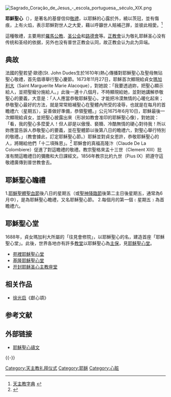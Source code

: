{{Expand |time=2008-09-22T06:28:23+00:00 }}<!-- 本调用由 {{subst:Expand/auto}} 自动产生。 -->

[[File:Sagrado_Coração_de_Jesus_-_escola_portuguesa,_século_XIX.png|thumb]]
{{聖心}}

'''耶穌聖心'''（{{lang-en|'''Sacred Heart of Jesus'''}}），是著名的基督信仰[[敬禮|敬禮]]，以耶穌的心露於外，繞以茨冠，並有傷痕，上有火焰，表示耶穌對世人之大愛，藉以呼籲世人賠補己罪，並彼此相愛。<ref>[http://www.catholic.org.tw/katalina/ycw/BLESSING/dict/S.htm 天主教字典] {{webarchive|url=https://web.archive.org/web/20101101214800/http://www.catholic.org.tw/katalina/ycw/BLESSING/dict/S.htm |date=2010-11-01 }}</ref>

這種敬禮，主要用於[[羅馬公教|羅馬公教]]、[[圣公会|圣公会]]和[[路德會|路德會]]等。[[正教會|正教會]]认为敬礼耶稣圣心没有传统和圣经的依据，另外也没有普世正教会认同，故正教会认为此为异端。

== 典故 == 
法國的聖若望‧歐德(St. John Dudes生於1610年)熱心傳播對耶穌聖心及聖母無玷聖心敬禮，首先倡導舉行聖心慶節。1673年11月27日，耶穌首次顯現給貞女[[瑪加利大|瑪加利大]]（Saint Marguerite Marie Alacoque），對她說：「我要透過妳，把聖心顯示給人，並把聖寵分施給人。」此後一連十八個月，不時顯現給她，並對她講解恭敬聖心的要義，大意是：「人人應當恭敬耶穌聖心，才能把冷漠無情的心暖化起來；恭敬聖心最好的方法，就是常常賠補聖心在聖體內所受的凌辱，也就是在每月的首瞻禮六（星期五），妥善做好準備，恭領聖體。」公元1675年6月10日，耶穌最後一次顯現給貞女，並把聖心披露出來（形狀如教會准印的耶穌聖心像），對她說：「看，我的聖心多麼愛人！但人卻是以傲慢、褻贖、冷酷無情的硬心對待我！所以妳應當告訴人恭敬聖心的要義，並在聖體節以後第八日的瞻禮六，對聖心舉行特別的敬禮。」（教會據此，訂定耶穌聖心節。）耶穌並對貞女恩許，恭敬耶穌聖心的人，將賜給他們「十二項殊恩」。<ref>{{Cite web |url=http://www.jesus.tw/Sacred_Heart |title=瞻仰耶穌聖心 |access-date=2008-07-12 |archive-date=2020-04-01 |archive-url=https://web.archive.org/web/20200401170246/http://www.jesus.tw/Sacred_Heart |dead-url=no }}</ref> 耶穌會的真福高隆汴（Claude De La Colombiere）促進了對這瞻禮的敬禮。教宗聖格來孟十三世（Clement XIII）批准有關這瞻禮日的彌撒和大日課經文。1856年教宗比約九世（Pius IX）把遵守這敬禮廣傳到普世教會去。

== 耶穌聖心瞻禮 ==
1.[[耶穌聖體聖血節|耶穌聖體聖血節]]後八日的星期五（或[[聖神降臨節|聖神降臨節]]後第二主日後星期五，通常為6月中），是為耶穌聖心瞻禮，又名耶穌聖心節。
2.每個月的第一個﹝星期五﹞為首瞻禮六。

== 耶穌聖心堂 ==
1688年，貞女瑪加利大所屬的「往見會修院」，以耶穌聖心的名，建造首座「耶穌聖心堂」。此後，世界各地亦有許多[[教堂|教堂]]以耶穌聖心為[[主保|主保]]，見[[耶穌聖心堂|耶穌聖心堂]]。
* [[苑裡天主堂|苑裡耶穌聖心堂]]
* [[耶穌聖心堂_(基隆)|基隆耶穌聖心堂]]
* [[开封耶稣圣心主教座堂|开封耶稣圣心主教座堂]]

== 相关作品 ==
{{Wikisource|獻心頌}}
* [[徐光启|徐光启]]《獻心頌》

== 参考文献 ==
{{Reflist|2}}

== 外部链接 ==
* [https://web.archive.org/web/20090727070843/http://www.catholic.org.tw/kaiyuantang/frameset-4_files/digest/HeartofJesus.htm 耶穌聖心禱文]

{{-}}
{{天主教}}
{{天主教会史}}
{{天主教会礼仪年}}

[[Category:天主教礼拜仪式|Category:天主教礼拜仪式]]
[[Category:耶稣|Category:耶稣]]
[[Category:心脏|Category:心脏]]